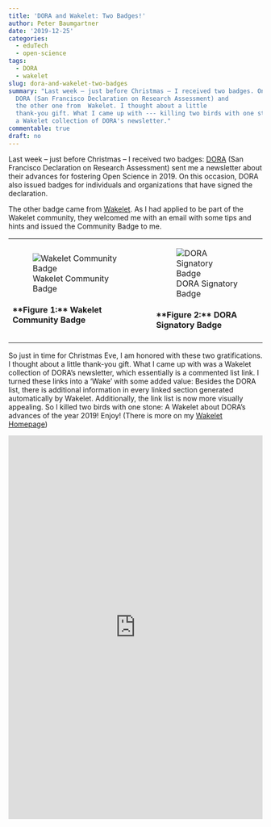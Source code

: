 ```yaml
---
title: 'DORA and Wakelet: Two Badges!'
author: Peter Baumgartner
date: '2019-12-25'
categories:
  - eduTech
  - open-science
tags:
  - DORA
  - wakelet
slug: dora-and-wakelet-two-badges
summary: "Last week – just before Christmas – I received two badges. One from
  DORA (San Francisco Declaration on Research Assessment) and
  the other one from  Wakelet. I thought about a little
  thank-you gift. What I came up with --- killing two birds with one stone --- was
  a Wakelet collection of DORA's newsletter."
commentable: true
draft: no
---
```


Last week -- just before Christmas -- I received two badges: [DORA](https://sfdora.org/) (San Francisco Declaration on Research Assessment) sent me a newsletter about their advances for fostering Open Science in 2019. On this occasion, DORA also issued badges for individuals and organizations that have signed the declaration.

The other badge came from [Wakelet](https://learn.wakelet.com/). As I had applied to be part of the Wakelet community, they welcomed me with an email with some tips and hints and issued the Community Badge to me.

+--------------------------------------------------------------+-----------------------------------------------+
| ![Wakelet Community Badge](images/Community%20badge-min.png) | ![DORA Signatory Badge](images/Dora3-min.png) |
|                                                              |                                               |
| #### \*\*Figure 1:\*\* Wakelet Community Badge               | #### \*\*Figure 2:\*\* DORA Signatory Badge   |
+--------------------------------------------------------------+-----------------------------------------------+

So just in time for Christmas Eve, I am honored with these two gratifications. I thought about a little thank-you gift. What I came up with was a Wakelet collection of DORA's newsletter, which essentially is a commented list link. I turned these links into a 'Wake' with some added value: Besides the DORA list, there is additional information in every linked section generated automatically by Wakelet. Additionally, the link list is now more visually appealing. So I killed two birds with one stone: A Wakelet about DORA's advances of the year 2019! Enjoy! (There is more on my [Wakelet Homepage](https://wakelet.com/@PeterBaumgartner))

<iframe class="wakeletEmbed" width="100%" height="760px" src="https://embed.wakelet.com/wakes/6ca41aa0-772e-4fac-9c0e-680b109bfcc1/list?border=1&amp;hide-cover=1" style="border: none" allow="autoplay">

</iframe>

<!-- Please only call https://embed-assets.wakelet.com/wakelet-embed.js once per page -->

```{=html}
<script src="https://embed-assets.wakelet.com/wakelet-embed.js" charset="UTF-8"></script>
```
